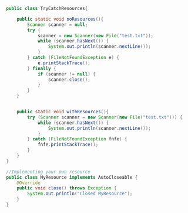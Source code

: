```java
public class TryCatchResources{

    public static void noResources(){
        Scanner scanner = null;
        try {
            scanner = new Scanner(new File("test.txt"));
            while (scanner.hasNext()) {
                System.out.println(scanner.nextLine());
            }
        } catch (FileNotFoundException e) {
            e.printStackTrace();
        } finally {
            if (scanner != null) {
                scanner.close();
            }
        }
    }


    public static void withResources(){
        try (Scanner scanner = new Scanner(new File("test.txt"))) {
            while (scanner.hasNext()) {
                System.out.println(scanner.nextLine());
            }
        } catch (FileNotFoundException fnfe) {
            fnfe.printStackTrace();
        }
    }
}

//Implementing your own resource
public class MyResource implements AutoCloseable {
    @Override
    public void close() throws Exception {
        System.out.println("Closed MyResource");
    }
}

```
